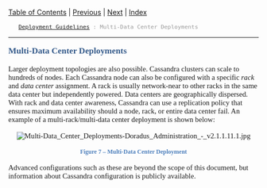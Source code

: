 <div xmlns="http://www.w3.org/1999/xhtml">
  <div style="text-align: left;">[[TableOfContents|Table of Contents]] | [[Expanding_the_Cluster|Previous]] | [[Hardware_Recommendations|Next]] | [[Index|Index]]</div>
  <div style="color: #999999; font-family: sans-serif; font-size: 10pt; text-align: left;">
    <span>[[Deployment_Guidelines|Deployment Guidelines]]</span> : Multi-Data Center Deployments</div>
  <hr />
  <div style="color: #345A8A; font-family: &quot;Museo For Dell Regular&quot;; font-size: 13pt; font-weight: bold; margin-bottom: 12pt; margin-top: 12pt;"><span id="wwpID0E0SN0HA">Multi-Data Center Deployments</span></div>
  <div style="font-family: &quot;Museo Sans For Dell Regular&quot;; font-size: 11pt; margin-bottom: 12pt; margin-top: 12pt;"><span id="wwpID0E0RN0HA">Larger deployment topologies are also possible. Cassandra clusters can scale to hundreds of nodes. Each Cassandra node can also be configured with a specific </span><span style="font-style: italic;">rack </span>and <span style="font-style: italic;">data center</span> assignment. A rack is usually network-near to other racks in the same data center but independently powered. Data centers are geographically dispersed. With rack and data center awareness, Cassandra can use a replication policy that ensures maximum availability should a node, rack, or entire data center fail. An example of a multi-rack/multi-data center deployment is shown below:</div>
  <div style="font-family: &quot;Museo Sans For Dell Regular&quot;; font-size: 11pt; margin-bottom: 12pt; margin-top: 12pt; text-align: center;"><span id="wwpID0E0QN0HA">[[Image:Multi-Data_Center_Deployments-Doradus_Administration_-_v2.1.1.11.1.jpg]]</span></div>
  <div style="color: #4F81BD; font-family: &quot;Museo Sans For Dell Regular&quot;; font-size: 9pt; font-weight: bold; margin-bottom: 10pt; margin-top: 0pt; text-align: center;"><span id="wwpID0E0PN0HA">Figure 7 – Multi-Data Center Deployment</span></div>
  <div style="font-family: &quot;Museo Sans For Dell Regular&quot;; font-size: 11pt; margin-bottom: 12pt; margin-top: 12pt;"><span id="wwpID0E0ON0HA">Advanced configurations such as these are beyond the scope of this document, but information about Cassandra configuration is publicly available.</span></div>
</div>